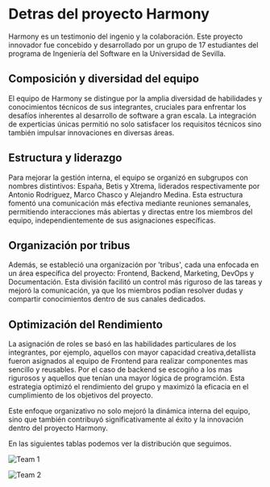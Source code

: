 # Detras del proyecto Harmony

Harmony es un testimonio del ingenio y la colaboración. Este proyecto innovador fue concebido y desarrollado por un grupo de 17
estudiantes del programa de Ingeniería del Software en la Universidad de Sevilla.

## Composición y diversidad del equipo

El equipo de Harmony se distingue por la amplia diversidad de habilidades y conocimientos técnicos de sus integrantes,
cruciales para enfrentar los desafíos inherentes al desarrollo de software a gran escala.
La integración de experticias únicas permitió no solo satisfacer los requisitos técnicos sino también impulsar 
innovaciones en diversas áreas.

## Estructura y liderazgo

Para mejorar la gestión interna, el equipo se organizó en subgrupos con nombres distintivos: España, Betis y Xtrema, 
liderados respectivamente por Antonio Rodríguez, Marco Chasco y Alejandro Medina.
Esta estructura fomentó una comunicación más efectiva mediante reuniones semanales, 
permitiendo interacciones más abiertas y directas entre los miembros del equipo, independientemente de sus asignaciones específicas.

## Organización por tribus

Además, se estableció una organización por 'tribus', cada una enfocada en un área específica del 
proyecto: Frontend, Backend, Marketing, DevOps y Documentación. 
Esta división facilitó un control más riguroso de las tareas y mejoró la comunicación,
ya que los miembros podían resolver dudas y compartir conocimientos dentro de sus canales dedicados.

## Optimización del Rendimiento

La asignación de roles se basó en las habilidades particulares de los integrantes, por ejemplo, aquellos con mayor capacidad
creativa,detallista fueron asignados al equipo de Frontend para realizar componentes mas sencillo y reusables.
Por el caso de backend se escogiño a los mas rigurosos y  aquellos que tenían una mayor lógica de programción.
Esta estrategia optimizó el rendimiento del grupo y maximizó la eficacia en el cumplimiento de los objetivos del proyecto.

Este enfoque organizativo no solo mejoró la dinámica interna del equipo, sino que también contribuyó significativamente al éxito
 y la innovación dentro del proyecto Harmony.

En las siguientes tablas podemos ver la distribución que seguimos.

 ![Team 1](/img/team/table1.png)

 ![Team 2](/img/team/table2.png)

